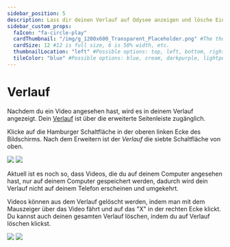 ```yaml
---
sidebar_position: 5
description: Lass dir deinen Verlauf auf Odysee anzeigen und lösche Einträge aus deinem Verlauf.
sidebar_custom_props:
  faIcon: "fa-circle-play"
  cardThumbnail: "/img/g_1200x600_Transparent_Placeholder.png" #The thumbnail on the category card.
  cardSize: 12 #12 is full size, 6 is 50% width, etc.
  thumbnailLocation: "left" #Possible options: top, left, bottom, right, none
  tileColor: "blue" #Possible options: blue, cream, darkpurple, lightpurple, mauve, orange, pink, none
---
```


# Verlauf

Nachdem du ein Video angesehen hast, wird es in deinem Verlauf angezeigt. Dein [Verlauf](https://odysee.com/$/watchhistory) ist über die erweiterte Seitenleiste zugänglich.

Klicke auf die Hamburger Schaltfläche <OdyseeIcon type="menu"/> in der oberen linken Ecke des Bildschirms. Nach dem Erweitern ist der *Verlauf* die siebte Schaltfläche von oben.

<Image src="/img/de/locate_watch_history_dark.png#dark" />
<Image src="/img/de/locate_watch_history_light.png#light" />

Aktuell ist es noch so, dass Videos, die du auf deinem Computer angesehen hast, nur auf deinem Computer gespeichert werden, dadurch wird dein Verlauf nicht auf deinem Telefon erscheinen und umgekehrt.

Videos können aus dem Verlauf gelöscht werden, indem man mit dem Mauszeiger über das Video fährt und auf das "X" in der rechten Ecke klickt. Du kannst auch deinen gesamten Verlauf löschen, indem du auf <PrimaryOdyseeButton>Verlauf löschen</PrimaryOdyseeButton> klickst.

<Image src="/img/de/watch_history_screen_dark.png#dark" />
<Image src="/img/de/watch_history_screen_light.png#light" />
